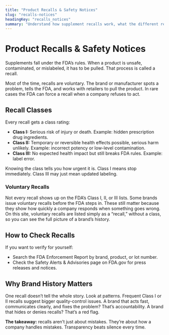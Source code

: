 ```yaml
---
title: "Product Recalls & Safety Notices"
slug: "recalls-notices"
headingKey: "recalls_notices"
summary: "Understand how supplement recalls work, what the different recall classes mean, and how a brand’s recall history can guide smarter purchasing decisions."
---
```


# Product Recalls & Safety Notices

Supplements fall under the FDA’s rules. When a product is unsafe, contaminated, or mislabeled, it has to be pulled. That process is called a recall.

Most of the time, recalls are voluntary. The brand or manufacturer spots a problem, tells the FDA, and works with retailers to pull the product. In rare cases the FDA can force a recall when a company refuses to act.

## Recall Classes

Every recall gets a class rating:

- **Class I:** Serious risk of injury or death. Example: hidden prescription drug ingredients.  
- **Class II:** Temporary or reversible health effects possible, serious harm unlikely. Example: incorrect potency or low-level contamination.  
- **Class III:** No expected health impact but still breaks FDA rules. Example: label error.  

Knowing the class tells you how urgent it is. Class I means stop immediately. Class III may just mean updated labeling.

### Voluntary Recalls

Not every recall shows up on the FDA’s Class I, II, or III lists. Some brands issue voluntary recalls before the FDA steps in. These still matter because they show how quickly a company responds when something goes wrong. On this site, voluntary recalls are listed simply as a “recall,” without a class, so you can see the full picture of a brand’s history.

## How to Check Recalls

If you want to verify for yourself:

- Search the FDA Enforcement Report by brand, product, or lot number.  
- Check the Safety Alerts & Advisories page on FDA.gov for press releases and notices.  

## Why Brand History Matters

One recall doesn’t tell the whole story. Look at patterns. Frequent Class I or II recalls suggest bigger quality-control issues. A brand that acts fast, communicates clearly, and fixes the problem? That’s accountability. A brand that hides or denies recalls? That’s a red flag.

**The takeaway:** recalls aren’t just about mistakes. They’re about how a company handles mistakes. Transparency beats silence every time.
